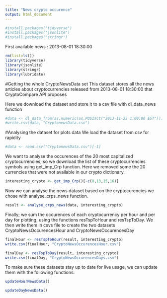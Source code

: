 ```yaml
---
title: "News crypto occurence"
output: html_document
---
```

```r
#install.packages("tidyverse")
#install.packages("jsonlite")
#install.packages("stringr")
```
First available news :      2013-08-01 18:30:00
```r
rm(list=ls()) 
library(tidyverse)
library(jsonlite)
library(stringr)
library(lubridate)
```

#Getting the whole CryptoNewsData set 
This dataset stores all the news articles about cryptocurrencies released from 2013-08-01 18:30:00 that CryptoCompare API proposes

Here we download the dataset and store it to a csv file with dl_data_news function
```r
#data <- dl_data_from(as.numeric(as.POSIXct("2013-11-25 1:00:00 EST")))
#write.csv(data, "CryptonewsData.csv")
```

#Analysing the dataset for plots data
We load the dataset from csv for rapidity 
```r
#data <- read.csv("CryptonewsData.csv")[-1]
```

We want to analyse the occurences of the 20 most capitalized cryptocurrencies; so we download the list of these cryptocurrencies symbols using get_imp_Crp function.
Here we removed some the 20 currencies that were not available in our crypto dictionary.
```r
interesting_crypto <- get_imp_Crp()[-c(8,13,15,16)]
```

Now we can analyse the news dataset based on the cryptocurencies we chose with analyse_crps_news function.
```r
result <- analyse_crps_news(data, interesting_crypto)
```

Finally; we sum the occurences of each cryptocurrency per hour and per day for plotting; using the functions resTspToHour and resTspToDay.
We then write them in csvs file to create the two datasets CryptoNewsOccurencesHour and CryptoNewsOccurencesDay
```r

finalHour <- resTspToHour(result, interesting_crypto)
write.csv(finalHour, "CryptoNewsOccurencesHour.csv")

finalDay <- resTspToDay(result, interesting_crypto)
write.csv(finalDay, "CryptoNewsOccurencesDays.csv")
```

To make sure these datasets stay up to date for live usage, we can update them with the following functions:

```r
updateHourNewsData()
```

```r
updateDayNewsData()
```


